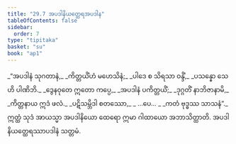 ```yaml
---
title: "29.7 အပဒါနိယတ္ထေရအပဒါန"
tableOfContents: false
sidebar:
  order: 7
type: "tipitaka"
basket: "su"
book: "ap1"
---
```



<DynamicBreadcrumb />

<Division number="30" book="ap1" e="ch" v="20" p="273">

<Paragraph number="3328" type="verses" book="ap1">
_“အပဒါနံ သုဂတာနံ,_  
_ကိတ္တယိံဟံ မဟေသိနံ;_  
_ပါဒေ စ သိရသာ ဝန္ဒိံ,_  
_ပသန္နော သေဟိ ပါဏိဘိ._  

</Paragraph>

</Division>
<Division number="31" book="ap1" e="ch" v="20" p="273">

<Paragraph number="3329" type="verses" book="ap1">
_ဒွေနဝုတေ ဣတော ကပ္ပေ,_  
_အပဒါနံ ပကိတ္တယိံ;_  
_ဒုဂ္ဂတိံ နာဘိဇာနာမိ,_  
_ကိတ္တနာယ ဣဒံ ဖလံ._  

</Paragraph>

</Division>
<Division number="32" book="ap1" e="ch" v="20" p="273">

<Paragraph number="3330" type="verses" book="ap1">
_ပဋိသမ္ဘိဒါ စတဿော,_  
_ …ပေ… _  
_ကတံ ဗုဒ္ဓဿ သာသနံ”._  

</Paragraph>

<Paragraph number="3331" book="ap1">
ဣတ္ထံ သုဒံ အာယသ္မာ အပဒါနိယော ထေရော ဣမာ ဂါထာယော အဘာသိတ္ထာတိ.

</Paragraph>
</Division>

<Paragraph number="3332" type="center" book="ap1">
အပဒါနိယတ္ထေရဿာပဒါနံ သတ္တမံ.
</Paragraph>